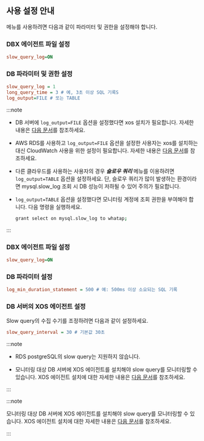 ## 사용 설정 안내

<Cmdname sid="side_slowQueryLog" className="uitext" /> 메뉴를 사용하려면 다음과 같이 파라미터 및 권한을 설정해야 합니다.

<InDoc product='mysql'>

### DBX 에이전트 파일 설정

```ini title='whatap.conf'
slow_query_log=ON
```

### DB 파라미터 및 권한 설정

```ini title='my.cnf'
slow_query_log = 1
long_query_time = 3 # 예, 3초 이상 SQL 기록S
log_output=FILE # 또는 TABLE
```

:::note

* DB 서버에 `log_output=FILE` 옵션을 설정했다면 xos 설치가 필요합니다. 자세한 내용은 [다음 문서](agent-xos-settings)를 참조하세요.

* AWS RDS를 사용하고 `log_output=FILE` 옵션을 설정한 사용자는 xos를 설치하는 대신 CloudWatch 사용을 위한 설정이 필요합니다. 자세한 내용은 [다음 문서](agent-dbx-settings#using-aws-rds)를 참조하세요.

* 다른 클라우드를 사용하는 사용자의 경우 ***슬로우 쿼리*** 메뉴를 이용하려면 `log_output=TABLE` 옵션을 설정하세요. 단, 슬로우 쿼리가 많이 발생하는 환경이라면 mysql.slow_log 조회 시 DB 성능이 저하될 수 있어 주의가 필요합니다.

* `log_output=TABLE` 옵션을 설정했다면 모니터링 계정에 조회 권한을 부여해야 합니다. 다음 명령을 실행하세요.

  ```bash
  grant select on mysql.slow_log to whatap;
  ```

:::

</InDoc>

<InDoc product='postgresql'>

### DBX 에이전트 파일 설정

```ini title='whatap.conf'
slow_query_log=ON
```

### DB 파라미터 설정

```ini title='postgresql.conf'
log_min_duration_statement = 500 # 예: 500ms 이상 소요되는 SQL 기록
```

</InDoc>

### DB 서버의 XOS 에이전트 설정

Slow query의 수집 수기를 조정하려면 다음과 같이 설정하세요.

```ini title='xos.conf'
slow_query_interval = 30 # 기본값 30초
```

<InDoc product='postgresql'>

:::note

* RDS postgreSQL의 slow query는 지원하지 않습니다.

* 모니터링 대상 DB 서버에 XOS 에이전트를 설치해야 slow query를 모니터링할 수 있습니다. XOS 에이전트 설치에 대한 자세한 내용은 [다음 문서](agent-xos-settings)를 참조하세요.

:::

</InDoc>

<InDoc product='mysql'>

:::note

모니터링 대상 DB 서버에 XOS 에이전트를 설치해야 slow query를 모니터링할 수 있습니다. XOS 에이전트 설치에 대한 자세한 내용은 [다음 문서](agent-xos-settings)를 참조하세요.

:::

</InDoc>
